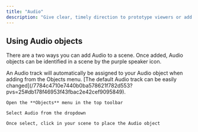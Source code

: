 ```yaml
---
title: "Audio"
description: "Give clear, timely direction to prototype viewers or add an extra level of immersion to your prototype."
---
```


## Using Audio objects

There are a two ways you can add Audio to a scene. Once added, Audio objects can be identified in a scene by the purple speaker icon.

<AccordionGroup>
  <Accordion title="Adding Audio from the Objects menu" defaultOpen={false}>
    An Audio track will automatically be assigned to your Audio object when adding from the Objects menu. [The default Audio track can be easily changed](/7784c4710e7440b0ba578621f782d553?pvs=25#db178f46953f43fbac2e42cef9095849).

    Open the **Objects** menu in the top toolbar

    Select Audio from the dropdown

    Once select, click in your scene to place the Audio object
  </Accordion>

  <Accordion title="New Accordion" defaultOpen="false" />
</AccordionGroup>
